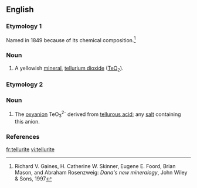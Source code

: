 ==English==

===Etymology 1===
Named in 1849 because of its chemical composition.<ref>Richard V. Gaines, H. Catherine W. Skinner, Eugene E. Foord, Brian Mason, and Abraham Rosenzweig: ''Dana's new mineralogy'', John Wiley & Sons, 1997</ref>

===Noun===
{{wikipedia}}
{{en-noun|-}}

#{{mineralogy}} A yellowish [[mineral]], [[tellurium dioxide]] ([[tellurium|Te]][[oxygen|O]]<sub>2</sub>).

===Etymology 2===

===Noun===
{{en-noun|s}}
#{{inorganic chemistry}} The [[oxyanion]] TeO<sub>3</sub><sup>2-</sup> derived from [[tellurous acid]]; any [[salt]] containing this anion.

===References===
<references/>

[[fr:tellurite]]
[[vi:tellurite]]